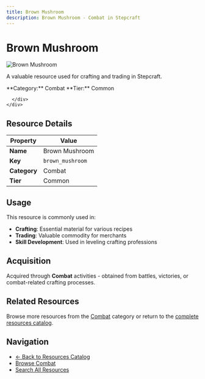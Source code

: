 ```yaml
---
title: Brown Mushroom
description: Brown Mushroom - Combat in Stepcraft
---
```


# Brown Mushroom

<div className="flex items-start gap-6 mb-8">
  <div className="flex-shrink-0">
    <img src="/assets/resources/foraging/brown_mushroom.png" alt="Brown Mushroom" className="w-24 h-24 border rounded-lg" />
  </div>
  <div className="flex-1">
    <div className="space-y-2">
      <p className="text-lg text-muted-foreground">A valuable resource used for crafting and trading in Stepcraft.</p>
      <div className="flex flex-wrap gap-4 text-sm">
        <span className="px-2 py-1 bg-blue-100 dark:bg-blue-900 rounded-md">
          **Category:** Combat
        </span>
        <span className="px-2 py-1 bg-gray-100 dark:bg-gray-900 rounded-md">
          **Tier:** Common
        </span>
        
      </div>
    </div>
  </div>
</div>

## Resource Details

| Property | Value |
|----------|-------|
| **Name** | Brown Mushroom |
| **Key** | `brown_mushroom` |
| **Category** | Combat |
| **Tier** | Common |


## Usage

This resource is commonly used in:

- **Crafting**: Essential material for various recipes
- **Trading**: Valuable commodity for merchants
- **Skill Development**: Used in leveling crafting professions


## Acquisition

Acquired through **Combat** activities - obtained from battles, victories, or combat-related crafting processes.

## Related Resources

Browse more resources from the [Combat](/docs/resources#combat) category or return to the [complete resources catalog](/docs/resources).

## Navigation

- [← Back to Resources Catalog](/docs/resources)
- [Browse Combat](/docs/resources#combat)
- [Search All Resources](/search)
